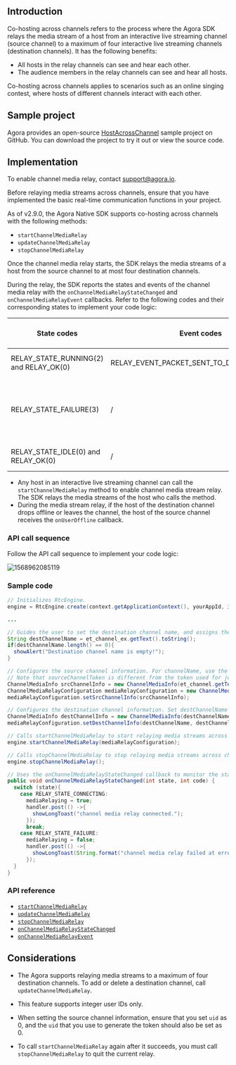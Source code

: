 <PlatformWrapper platform="android">

## Introduction

Co-hosting across channels refers to the process where the Agora SDK relays the media stream of a host from an interactive live streaming channel (source channel) to a maximum of four interactive live streaming channels (destination channels). It has the following benefits:

- All hosts in the relay channels can see and hear each other.
- The audience members in the relay channels can see and hear all hosts.

Co-hosting across channels applies to scenarios such as an online singing contest, where hosts of different channels interact with each other.


## Sample project

Agora provides an open-source [HostAcrossChannel](https://github.com/AgoraIO/API-Examples/blob/master/Android/APIExample/app/src/main/java/io/agora/api/example/examples/advanced/HostAcrossChannel.java) sample project on GitHub. You can download the project to try it out or view the source code.

## Implementation

<div class="alert note">To enable channel media relay, contact <a href="mailto:support@agora.io">support@agora.io</a>.</div>

Before relaying media streams across channels, ensure that you have implemented the basic real-time communication functions in your project.

As of v2.9.0, the Agora Native SDK supports co-hosting across channels with the following methods:

- `startChannelMediaRelay`
- `updateChannelMediaRelay`
- `stopChannelMediaRelay`

Once the channel media relay starts, the SDK relays the media streams of a host from the source channel to at most four destination channels.

During the relay, the SDK reports the states and events of the channel media relay with the `onChannelMediaRelayStateChanged` and `onChannelMediaRelayEvent` callbacks. Refer to the following codes and their corresponding states to implement your code logic:

| State codes | Event codes | The media stream relay state |
| ---------------- | ---------------- | ---------------- |
| RELAY_STATE_RUNNING(2) and RELAY_OK(0)      | RELAY_EVENT_PACKET_SENT_TO_DEST_CHANNEL(4)     | The channel media relay starts.      |
| RELAY_STATE_FAILURE(3)      | /     | Exceptions occur for the media stream relay. Refer to the error parameter for troubleshooting.      |
| RELAY_STATE_IDLE(0) and RELAY_OK(0)      | /     | The channel media relay stops.      |

<div class="alert note"><ul><li>Any host in an interactive live streaming channel can call the <code>startChannelMediaRelay</code> method to enable channel media stream relay. The SDK relays the media streams of the host who calls the method.</li>
<li>During the media stream relay, if the host of the destination channel drops offline or leaves the channel, the host of the source channel receives the <code>onUserOffline</code> callback.</li></ul></div>

### API call sequence

Follow the API call sequence to implement your code logic:

![1568962085119](https://web-cdn.agora.io/docs-files/1568962085119)

### Sample code

```java
// Initializes RtcEngine.
engine = RtcEngine.create(context.getApplicationContext(), yourAppId, iRtcRngineEventHandler);

...

// Guides the user to set the destination channel name, and assigns the name to destChannelName.
String destChannelName = et_channel_ex.getText().toString();
if(destChannelName.length() == 0){
  showAlert("Destination channel name is empty!");
}

// Configures the source channel information. For channelName, use the source channel name set by the user. For myUid, set it as 0.
// Note that sourceChannelToken is different from the token used for joining the source channel. You need to generate sourceChannelToken with the source channel name and a uid of 0.
ChannelMediaInfo srcChannelInfo = new ChannelMediaInfo(et_channel.getText().toString(), sourceChannelToken, myUid);
ChannelMediaRelayConfiguration mediaRelayConfiguration = new ChannelMediaRelayConfiguration();
mediaRelayConfiguration.setSrcChannelInfo(srcChannelInfo);

// Configures the destination channel information. Set destChannelName as the channel name set by the user. myUid is the user ID that the user uses in the destination channerl.
ChannelMediaInfo destChannelInfo = new ChannelMediaInfo(destChannelName, destChannelToken, myUid);
mediaRelayConfiguration.setDestChannelInfo(destChannelName, destChannelInfo);

// Calls startChannelMediaRelay to start relaying media streams across channels.
engine.startChannelMediaRelay(mediaRelayConfiguration);

// Calls stopChannelMediaRelay to stop relaying media streams across channels.
engine.stopChannelMediaRelay();
```

```java
// Uses the onChannelMediaRelayStateChanged callback to monitor the state of the channel media relay.
public void onChannelMediaRelayStateChanged(int state, int code) {
  switch (state){
    case RELAY_STATE_CONNECTING:
      mediaRelaying = true;
      handler.post(() ->{
        showLongToast("channel media relay connected.");
      });
      break;
    case RELAY_STATE_FAILURE:
      mediaRelaying = false;
      handler.post(() ->{
        showLongToast(String.format("channel media relay failed at error code: %d", code));
      });
  }
}
```

### API reference

- [`startChannelMediaRelay`](https://api-ref.agora.io/en/video-sdk/android/3.x/classio_1_1agora_1_1rtc_1_1_rtc_engine.html#a6f09ba685f8ab01d7dc06173286950f6)
- [`updateChannelMediaRelay`](https://api-ref.agora.io/en/video-sdk/android/3.x/classio_1_1agora_1_1rtc_1_1_rtc_engine.html#abd40d706379d27cf617376a504f394bd)
- [`stopChannelMediaRelay`](https://api-ref.agora.io/en/video-sdk/android/3.x/classio_1_1agora_1_1rtc_1_1_rtc_engine.html#a0f9f19e48c21190dd4e697dec632c328)
- [`onChannelMediaRelayStateChanged`](https://api-ref.agora.io/en/video-sdk/android/3.x/classio_1_1agora_1_1rtc_1_1_i_rtc_engine_event_handler.html#a89fd95b3536e8e6afd5f001926162f66)
- [`onChannelMediaRelayEvent`](https://api-ref.agora.io/en/video-sdk/android/3.x/classio_1_1agora_1_1rtc_1_1_i_rtc_engine_event_handler.html#a6fe2367e9ea61e48a4cc3b373d198b54)

## Considerations

- The Agora <Vg k="VSDK" /> supports relaying media streams to a maximum of four destination channels. To add or delete a destination channel, call `updateChannelMediaRelay`.
- This feature supports integer user IDs only.

- When setting the source channel information, ensure that you set `uid` as 0, and the `uid` that you use to generate the token should also be set as 0.

- To call `startChannelMediaRelay` again after it succeeds, you must call `stopChannelMediaRelay` to quit the current relay.

</PlatformWrapper>